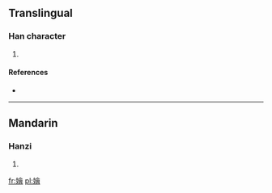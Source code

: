 ==Translingual==

===Han character===
{{Han char|rn=38|rad=女|as=13|sn=16|four=|canj=女人一日 (VOMA)}}

# {{defn|Han|sort=女13}}

====References====
* {{Han ref|kx=0272.030|dkj=06766|dj=0540.040|hdz=21084.120|uh=5B12|ud=23314}}

----

==Mandarin==

===Hanzi===
{{cmn-hanzi|pin=[[wèi]] ([[wei4]])|wg=wei<sup>4</sup>}}

# {{defn|Mandarin|sort=女13}}

[[fr:嬒]]
[[pl:嬒]]